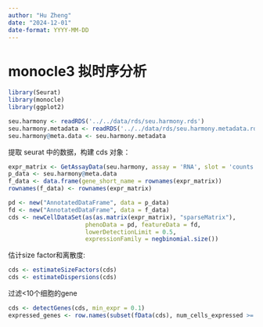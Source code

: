 ```yaml
---
author: "Hu Zheng"
date: "2024-12-01"
date-format: YYYY-MM-DD
---
```


# monocle3 拟时序分析

```r
library(Seurat)
library(monocle)
library(ggplot2)
```

```r
seu.harmony <- readRDS('../../data/rds/seu.harmony.rds')
seu.harmony.metadata <- readRDS('../../data/rds/seu.harmony.metadata.rds')
seu.harmony@meta.data <- seu.harmony.metadata
```


提取 seurat 中的数据，构建 cds 对象：

```r
expr_matrix <- GetAssayData(seu.harmony, assay = 'RNA', slot = 'counts')
p_data <- seu.harmony@meta.data
f_data <- data.frame(gene_short_name = rownames(expr_matrix))
rownames(f_data) <- rownames(expr_matrix)

pd <- new("AnnotatedDataFrame", data = p_data)
fd <- new("AnnotatedDataFrame", data = f_data)
cds <- newCellDataSet(as(as.matrix(expr_matrix), "sparseMatrix"),
                      phenoData = pd, featureData = fd,
                      lowerDetectionLimit = 0.5,
                      expressionFamily = negbinomial.size())
```


估计size factor和离散度:

```r
cds <- estimateSizeFactors(cds)
cds <- estimateDispersions(cds)
```

过滤<10个细胞的gene

```r
cds <- detectGenes(cds, min_expr = 0.1)
expressed_genes <- row.names(subset(fData(cds), num_cells_expressed >= 10))
```








